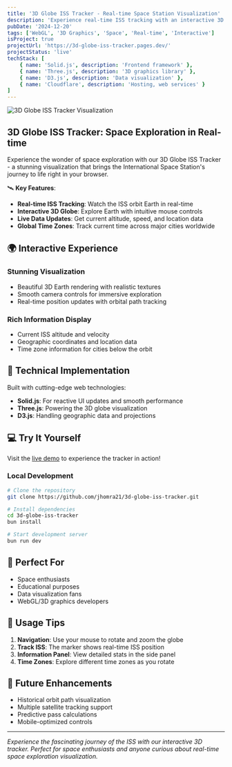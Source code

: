 ```yaml
---
title: '3D Globe ISS Tracker - Real-time Space Station Visualization'
description: 'Experience real-time ISS tracking with an interactive 3D globe visualization. Built with Solid.js, Three.js, and D3.js for a stunning and informative space exploration experience.'
pubDate: '2024-12-20'
tags: ['WebGL', '3D Graphics', 'Space', 'Real-time', 'Interactive']
isProject: true
projectUrl: 'https://3d-globe-iss-tracker.pages.dev/'
projectStatus: 'live'
techStack: [
    { name: 'Solid.js', description: 'Frontend framework' },
    { name: 'Three.js', description: '3D graphics library' },
    { name: 'D3.js', description: 'Data visualization' },
    { name: 'Cloudflare', description: 'Hosting, web services' }
]
---
```


<div class="iss-tracker-container">
  <img src="/3dGlobeIssTracker.png" alt="3D Globe ISS Tracker Visualization" />
</div>

## 3D Globe ISS Tracker: Space Exploration in Real-time

Experience the wonder of space exploration with our 3D Globe ISS Tracker - a stunning visualization that brings the International Space Station's journey to life right in your browser.

🛰️ **Key Features**:
- **Real-time ISS Tracking**: Watch the ISS orbit Earth in real-time
- **Interactive 3D Globe**: Explore Earth with intuitive mouse controls
- **Live Data Updates**: Get current altitude, speed, and location data
- **Global Time Zones**: Track current time across major cities worldwide

## 🌍 Interactive Experience

### Stunning Visualization
- Beautiful 3D Earth rendering with realistic textures
- Smooth camera controls for immersive exploration
- Real-time position updates with orbital path tracking

### Rich Information Display
- Current ISS altitude and velocity
- Geographic coordinates and location data
- Time zone information for cities below the orbit

## 🚀 Technical Implementation

Built with cutting-edge web technologies:
- **Solid.js**: For reactive UI updates and smooth performance
- **Three.js**: Powering the 3D globe visualization
- **D3.js**: Handling geographic data and projections

## 💻 Try It Yourself

Visit the [live demo](https://3d-globe-iss-tracker.pages.dev/) to experience the tracker in action!

### Local Development
```bash
# Clone the repository
git clone https://github.com/jhomra21/3d-globe-iss-tracker.git

# Install dependencies
cd 3d-globe-iss-tracker
bun install

# Start development server
bun run dev
```

## 🎯 Perfect For
- Space enthusiasts
- Educational purposes
- Data visualization fans
- WebGL/3D graphics developers

## 🔧 Usage Tips

1. **Navigation**: Use your mouse to rotate and zoom the globe
2. **Track ISS**: The marker shows real-time ISS position
3. **Information Panel**: View detailed stats in the side panel
4. **Time Zones**: Explore different time zones as you rotate

## 🌟 Future Enhancements

- Historical orbit path visualization
- Multiple satellite tracking support
- Predictive pass calculations
- Mobile-optimized controls

---

*Experience the fascinating journey of the ISS with our interactive 3D tracker. Perfect for space enthusiasts and anyone curious about real-time space exploration visualization.* 